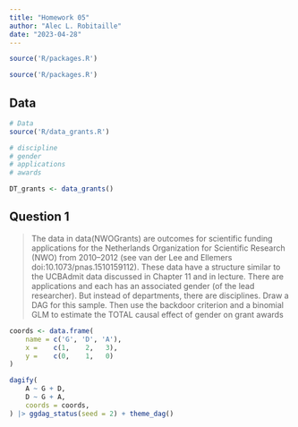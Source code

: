 ```yaml
---
title: "Homework 05"
author: "Alec L. Robitaille"
date: "2023-04-28"
---
```


```r
source('R/packages.R')
```

```r
source('R/packages.R')
```


## Data 
```r
# Data
source('R/data_grants.R')

# discipline
# gender
# applications
# awards

DT_grants <- data_grants()
```


## Question 1 

> The data in data(NWOGrants) are outcomes for scientific funding applications
for the Netherlands Organization for Scientific Research (NWO) from 2010–2012
(see van der Lee and Ellemers doi:10.1073/pnas.1510159112). These data have a
structure similar to the UCBAdmit data discussed in Chapter 11 and in lecture.
There are applications and each has an associated gender (of the lead researcher).
But instead of departments, there are disciplines. Draw a DAG for this sample. Then
use the backdoor criterion and a binomial GLM to estimate the TOTAL causal effect
of gender on grant awards


```r
coords <- data.frame(
    name = c('G', 'D', 'A'),
    x =    c(1,    2,   3),
    y =    c(0,    1,   0)
)

dagify(
	A ~ G + D,
	D ~ G + A,
	coords = coords,
) |> ggdag_status(seed = 2) + theme_dag()
```


